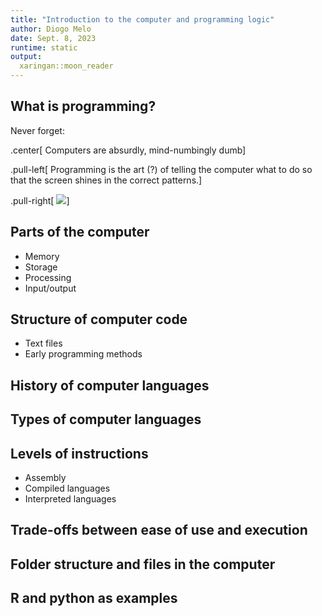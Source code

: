 ```yaml
---
title: "Introduction to the computer and programming logic"
author: Diogo Melo
date: Sept. 8, 2023
runtime: static
output:
  xaringan::moon_reader
---
```


## What is programming?

Never forget:

.center[
Computers are absurdly, mind-numbingly dumb
]

.pull-left[
Programming is the art (?) of telling the computer what to do so that the screen shines in the correct patterns.]

.pull-right[
  ![](figures/art.jpg)
]

## Parts of the computer

- Memory
- Storage
- Processing
- Input/output

## Structure of computer code

- Text files
- Early programming methods

## History of computer languages

## Types of computer languages

## Levels of instructions

- Assembly
- Compiled languages
- Interpreted languages

## Trade-offs between ease of use and execution

## Folder structure and files in the computer

## R and python as examples

